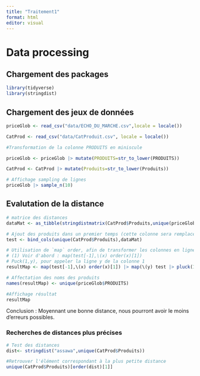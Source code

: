 ```yaml
---
title: "Traitement1"
format: html
editor: visual
---
```

# Data processing
## Chargement des packages
```r
library(tidyverse)
library(stringdist)
```



## Chargement des jeux de données
```r
priceGlob <- read_csv("data/ECHO_DU_MARCHE.csv",locale = locale())

CatProd <- read_csv("data/CatProduit.csv", locale = locale())

#Transformation de la colonne PRODUITS en miniscule

priceGlob <- priceGlob |> mutate(PRODUITS=str_to_lower(PRODUITS))

CatProd <- CatProd |> mutate(Produits=str_to_lower(Produits))

# Affichage sampling de lignes
priceGlob |> sample_n(10)
```

## Evalutation de la distance
```r
# matrice des distances
dataMat <- as_tibble(stringdistmatrix(CatProd$Produits,unique(priceGlob$PRODUITS)))

# Ajout des produits dans un premier temps (cette colonne sera remplacé par Catégorie à la fin)
test <- bind_cols(unique(CatProd$Produits),dataMat)

# Utilisation de `map` order, afin de transformer les colonnes en lignes et opérer sur elles
# (1) Voir d'abord : map(test[-1],\(x) order(x)[1])
# Puck(1,y), pour appeler la ligne y de la colonne 1
resultMap <- map(test[-1],\(x) order(x)[1]) |> map(\(y) test |> pluck(1,y))

# Affectation des noms des produits
names(resultMap) <- unique(priceGlob$PRODUITS)

#Affichage résultat
resultMap

```

Conclusion : Moyennant une bonne distance, nous pourront avoir le moins d'erreurs possibles.

### Recherches de distances plus précises
```r
# Test des distances
dist<- stringdist("assawa",unique(CatProd$Produits))

#Retrouver l'élément correspondant à la plus petite distance
unique(CatProd$Produits)[order(dist)[1]]

```


